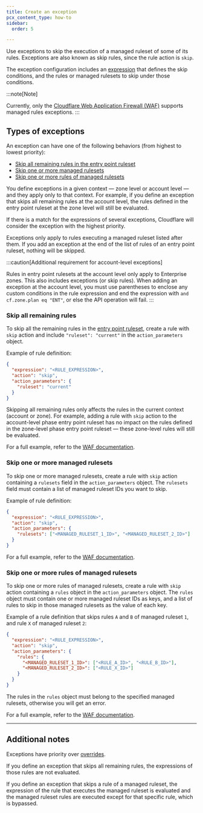 ```yaml
---
title: Create an exception
pcx_content_type: how-to
sidebar:
  order: 5

---
```


Use exceptions to skip the execution of a managed ruleset of some of its rules. Exceptions are also known as skip rules, since the rule action is `skip`.

The exception configuration includes an [expression](/ruleset-engine/rules-language/expressions/) that defines the skip conditions, and the rules or managed rulesets to skip under those conditions.

:::note[Note]

Currently, only the [Cloudflare Web Application Firewall (WAF)](/waf/managed-rules/waf-exceptions/) supports managed rules exceptions. 
:::

## Types of exceptions

An exception can have one of the following behaviors (from highest to lowest priority):

* [Skip all remaining rules in the entry point ruleset](#skip-all-remaining-rules)
* [Skip one or more managed rulesets](#skip-one-or-more-managed-rulesets)
* [Skip one or more rules of managed rulesets](#skip-one-or-more-rules-of-managed-rulesets)

You define exceptions in a given context — zone level or account level — and they apply only to that context. For example, if you define an exception that skips all remaining rules at the account level, the rules defined in the entry point ruleset at the zone level will still be evaluated.

If there is a match for the expressions of several exceptions, Cloudflare will consider the exception with the highest priority.

Exceptions only apply to rules executing a managed ruleset listed after them. If you add an exception at the end of the list of rules of an entry point ruleset, nothing will be skipped.

:::caution[Additional requirement for account-level exceptions]

Rules in entry point rulesets at the account level only apply to Enterprise zones. This also includes exceptions (or skip rules). When adding an exception at the account level, you must use parentheses to enclose any custom conditions in the rule expression and end the expression with `and cf.zone.plan eq "ENT"`, or else the API operation will fail. 
:::

### Skip all remaining rules

To skip all the remaining rules in the [entry point ruleset](/ruleset-engine/about/rulesets/#entry-point-ruleset), create a rule with `skip` action and include `"ruleset": "current"` in the `action_parameters` object.

Example of rule definition:

```json
{
  "expression": "<RULE_EXPRESSION>",
  "action": "skip",
  "action_parameters": {
    "ruleset": "current"
  }
}
```

Skipping all remaining rules only affects the rules in the current context (account or zone). For example, adding a rule with `skip` action to the account-level phase entry point ruleset has no impact on the rules defined in the zone-level phase entry point ruleset — these zone-level rules will still be evaluated.

For a full example, refer to the [WAF documentation](/waf/managed-rules/waf-exceptions/define-api/#skip-all-remaining-rules).

### Skip one or more managed rulesets

To skip one or more managed rulesets, create a rule with `skip` action containing a `rulesets` field in the `action_parameters` object. The `rulesets` field must contain a list of managed ruleset IDs you want to skip.

Example of rule definition:

```json
{
  "expression": "<RULE_EXPRESSION>",
  "action": "skip",
  "action_parameters": {
    "rulesets": ["<MANAGED_RULESET_1_ID>", "<MANAGED_RULESET_2_ID>"]
  }
}
```

For a full example, refer to the [WAF documentation](/waf/managed-rules/waf-exceptions/define-api/#skip-the-cloudflare-managed-ruleset).

### Skip one or more rules of managed rulesets

To skip one or more rules of managed rulesets, create a rule with `skip` action containing a `rules` object in the `action_parameters` object. The `rules` object must contain one or more managed ruleset IDs as keys, and a list of rules to skip in those managed rulesets as the value of each key.

Example of a rule definition that skips rules `A` and `B` of managed ruleset `1`, and rule `X` of managed ruleset `2`:

```json
{
  "expression": "<RULE_EXPRESSION>",
  "action": "skip",
  "action_parameters": {
    "rules": {
      "<MANAGED_RULESET_1_ID>": ["<RULE_A_ID>", "<RULE_B_ID>"],
      "<MANAGED_RULESET_2_ID>": ["<RULE_X_ID>"]
    }
  }
}
```

The rules in the `rules` object must belong to the specified managed rulesets, otherwise you will get an error.

For a full example, refer to the [WAF documentation](/waf/managed-rules/waf-exceptions/define-api/#skip-one-or-more-rules-of-waf-managed-rulesets).

***

## Additional notes

Exceptions have priority over [overrides](/ruleset-engine/managed-rulesets/override-managed-ruleset/).

If you define an exception that skips all remaining rules, the expressions of those rules are not evaluated.

If you define an exception that skips a rule of a managed ruleset, the expression of the rule that executes the managed ruleset is evaluated and the managed ruleset rules are executed except for that specific rule, which is bypassed.
